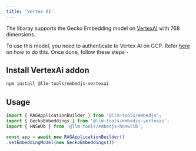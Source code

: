 ```yaml
---
title: 'Vertex AI'
---
```


The libaray supports the Gecko Embedding model on [VertexAI](https://cloud.google.com/vertex-ai/generative-ai/docs/embeddings/get-text-embeddings) with 768 dimensions.

To use this model, you need to authenticate to Vertex AI on GCP. Refer [here](/components/llms/azure-openai) on how to do this. Once done, follow these steps -

## Install VertexAi addon

```bash
npm install @llm-tools/embedjs-vertexai
```

## Usage

```ts
import { RAGApplicationBuilder } from '@llm-tools/embedjs';
import { GeckoEmbeddings } from '@llm-tools/embedjs-vertexai';
import { HNSWDb } from '@llm-tools/embedjs-hnswlib';

const app = await new RAGApplicationBuilder()
.setEmbeddingModel(new GeckoEmbeddings())
```

